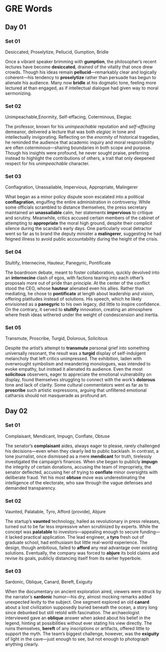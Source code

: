 # GRE Words

## Day 01

### Set 01

Desiccated, Proselytize, Pellucid, Gumption, Bridle

Once a vibrant speaker brimming with **gumption**, the philosopher's recent lectures have become **desiccated**, drained of the vitality that once drew crowds. Though his ideas remain **pellucid**—remarkably clear and logically coherent—his tendency to **proselytize** rather than persuade has begun to alienate his audience. Many now **bridle** at his dogmatic tone, feeling more lectured at than engaged, as if intellectual dialogue had given way to moral sermonizing.

### Set 02

Unimpeachable,Enormity, Self-effacing, Coterminous, Elegiac

The professor, known for his *unimpeachable* reputation and *self-effacing* demeanor, delivered a lecture that was both *elegiac* in tone and intellectually invigorating. Reflecting on the *enormity* of historical tragedies, he reminded the audience that academic inquiry and moral responsibility are often *coterminous*—sharing boundaries in both scope and purpose. Though his insights were profound, he never sought praise, preferring instead to highlight the contributions of others, a trait that only deepened respect for his *unimpeachable* character.

### Set 03

Conflagration, Unassailable, Impervious, Appropriate, Malingerer

What began as a minor policy dispute soon escalated into a political **conflagration**, engulfing the entire administration in controversy. While some officials scrambled to distance themselves, the press secretary maintained an **unassailable** calm, her statements **impervious** to critique and scrutiny. Meanwhile, critics accused certain members of the cabinet of attempting to **appropriate** the moral high ground, despite their complicit silence during the scandal’s early days. One particularly vocal detractor went so far as to brand the deputy minister a **malingerer**, suggesting he had feigned illness to avoid public accountability during the height of the crisis.

### Set 04

Stultify, Internecine, Hauteur, Panegyric, Pontificate

The boardroom debate, meant to foster collaboration, quickly devolved into an **internecine** clash of egos, with factions tearing into each other's proposals more out of pride than principle. At the center of the conflict stood the CEO, whose **hauteur** alienated even his allies. Rather than mediating, he chose to **pontificate** at length about leadership and vision, offering platitudes instead of solutions. His speech, which he likely envisioned as a **panegyric** to his own legacy, did little to inspire confidence. On the contrary, it served to **stultify** innovation, creating an atmosphere where fresh ideas withered under the weight of condescension and inertia.


### Set 05

Transmute, Proscribe, Turgid, Dolorous, Solicitous

Despite the artist’s attempt to **transmute** personal grief into something universally resonant, the result was a **turgid** display of self-indulgent melancholy that left critics unimpressed. The exhibition, laden with overwrought symbolism and meandering monologues, was intended to evoke empathy, but instead it alienated its audience. Even the most **solicitous** observers, eager to appreciate the emotional vulnerability on display, found themselves struggling to connect with the work’s **dolorous** tone and lack of clarity. Some cultural commentators went as far as to **proscribe** such artistic expressions, arguing that unfiltered emotional catharsis should not masquerade as profound art.

## Day 02

### Set 01

Complaisant, Mendicant, Impugn, Conflate, Obtuse

The senator’s **complaisant** aides, always eager to please, rarely challenged his decisions—even when they clearly led to public backlash. In contrast, a lone journalist, once dismissed as a mere **mendicant** for truth, tirelessly investigated the campaign’s finances. When she began to publicly **impugn** the integrity of certain donations, accusing the team of impropriety, the senator deflected, accusing her of trying to **conflate** minor oversights with deliberate fraud. Yet his most **obtuse** move was underestimating the intelligence of the electorate, who saw through the vague defenses and demanded transparency.

### Set 02

Vaunted, Palatable, Tyro, Afford (provide), Abjure

The startup's **vaunted** technology, hailed as revolutionary in press releases, turned out to be far less impressive when scrutinized by experts. While the concept was **palatable** to investors—appealing enough to secure funding—it lacked practical application. The lead engineer, a **tyro** fresh out of graduate school, had enthusiasm but little real-world experience. The design, though ambitious, failed to **afford** any real advantage over existing solutions. Eventually, the company was forced to **abjure** its bold claims and revise its goals, publicly distancing itself from its earlier hyperbole.

### Set 03

Sardonic, Oblique, Canard, Bereft, Exiguity

When the documentary on ancient exploration aired, viewers were struck by the narrator’s **sardonic** humor—his dry, almost mocking remarks added unexpected levity to the subject. One segment explored an old **canard** about a lost civilization supposedly buried beneath the ocean, a story long since debunked but still retold with fascination. The archaeologist interviewed gave an **oblique** answer when asked about his belief in the legend, hinting at possibilities without ever stating his view directly. The ruins themselves, **bereft** of any inscriptions or artifacts, offered little to support the myth. The team’s biggest challenge, however, was the **exiguity** of light in the cave—just enough to see, but not enough to photograph anything clearly.



